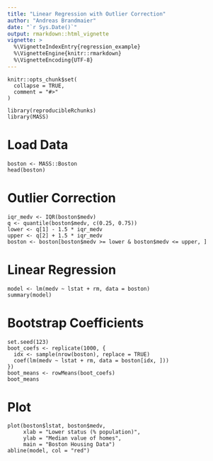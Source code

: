 ```yaml
---
title: "Linear Regression with Outlier Correction"
author: "Andreas Brandmaier"  
date: "`r Sys.Date()`"
output: rmarkdown::html_vignette
vignette: >
  %\VignetteIndexEntry{regression_example}
  %\VignetteEngine{knitr::rmarkdown}
  %\VignetteEncoding{UTF-8}
---
```


```reproducibleR
knitr::opts_chunk$set(
  collapse = TRUE,
  comment = "#>"
)

library(reproducibleRchunks)
library(MASS)
```

# Load Data

```reproducibleR
boston <- MASS::Boston
head(boston)
```

# Outlier Correction

```reproducibleR
iqr_medv <- IQR(boston$medv)
q <- quantile(boston$medv, c(0.25, 0.75))
lower <- q[1] - 1.5 * iqr_medv
upper <- q[2] + 1.5 * iqr_medv
boston <- boston[boston$medv >= lower & boston$medv <= upper, ]
```

# Linear Regression

```reproducibleR
model <- lm(medv ~ lstat + rm, data = boston)
summary(model)
```

# Bootstrap Coefficients

```reproducibleR
set.seed(123)
boot_coefs <- replicate(1000, {
  idx <- sample(nrow(boston), replace = TRUE)
  coef(lm(medv ~ lstat + rm, data = boston[idx, ]))
})
boot_means <- rowMeans(boot_coefs)
boot_means
```

# Plot

```reproducibleR
plot(boston$lstat, boston$medv,
     xlab = "Lower status (% population)",
     ylab = "Median value of homes",
     main = "Boston Housing Data")
abline(model, col = "red")
```
